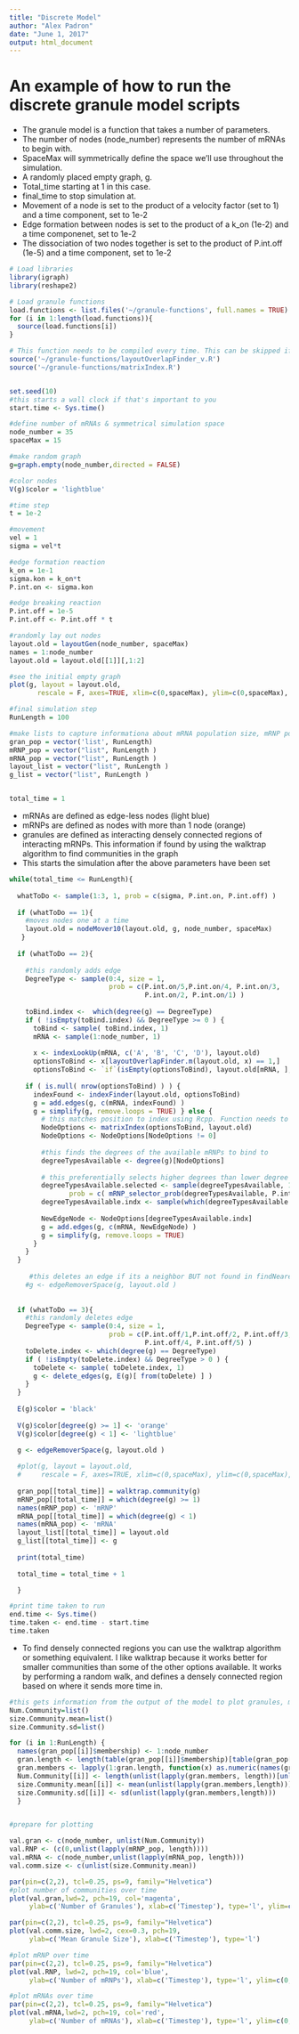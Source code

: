 ```yaml
---
title: "Discrete Model"
author: "Alex Padron"
date: "June 1, 2017"
output: html_document
---
```


# An example of how to run the discrete granule model scripts

- The granule model is a function that takes a number of parameters. 
- The number of nodes (node_number) represents the number of mRNAs to begin with.
- SpaceMax will symmetrically define the space we'll use throughout the simulation.
- A randomly placed empty graph, g.
- Total_time starting at 1 in this case.
- final_time to stop simulation at.
- Movement of a node is set to the product of a velocity factor (set to 1) and a time component, set to 1e-2
- Edge formation between nodes is set to the product of a k_on (1e-2) and a time componenet, set to 1e-2
- The dissociation of two nodes together is set to the product of P.int.off (1e-5) and a time component, set to 1e-2


```r
# Load libraries
library(igraph)
library(reshape2)

# Load granule functions
load.functions <- list.files('~/granule-functions', full.names = TRUE)
for (i in 1:length(load.functions)){
  source(load.functions[i])
}

# This function needs to be compiled every time. This can be skipped if load.functions is run in the same session
source('~/granule-functions/layoutOverlapFinder_v.R')
source('~/granule-functions/matrixIndex.R')


set.seed(10)
#this starts a wall clock if that's important to you
start.time <- Sys.time()

#define number of mRNAs & symmetrical simulation space
node_number = 35
spaceMax = 15

#make random graph
g=graph.empty(node_number,directed = FALSE)

#color nodes 
V(g)$color = 'lightblue'

#time step 
t = 1e-2

#movement
vel = 1
sigma = vel*t

#edge formation reaction
k_on = 1e-1
sigma.kon = k_on*t
P.int.on <- sigma.kon

#edge breaking reaction
P.int.off = 1e-5
P.int.off <- P.int.off * t

#randomly lay out nodes 
layout.old = layoutGen(node_number, spaceMax)
names = 1:node_number
layout.old = layout.old[[1]][,1:2]

#see the initial empty graph
plot(g, layout = layout.old,
       rescale = F, axes=TRUE, xlim=c(0,spaceMax), ylim=c(0,spaceMax), asp = 0 )

#final simulation step
RunLength = 100

#make lists to capture informationa about mRNA population size, mRNP population size, granule population size. This also makes lists to capture the graph and layout of the graph at each time step to revisit later if needed (g_list & layout_list)
gran_pop = vector('list', RunLength)
mRNP_pop = vector("list", RunLength ) 
mRNA_pop = vector("list", RunLength ) 
layout_list = vector("list", RunLength ) 
g_list = vector("list", RunLength ) 


total_time = 1

```
- mRNAs are defined as edge-less nodes (light blue)
- mRNPs are defined as nodes with more than 1 node (orange)
- granules are defined as interacting densely connected regions of interacting mRNPs. This information if found by using the walktrap algorithm to find communities in the graph
- This starts the simulation after the above parameters have been set

```r
while(total_time <= RunLength){ 
  
  whatToDo <- sample(1:3, 1, prob = c(sigma, P.int.on, P.int.off) )
  
  if (whatToDo == 1){
    #moves nodes one at a time 
    layout.old = nodeMover10(layout.old, g, node_number, spaceMax)
   }
  
  if (whatToDo == 2){
    
    #this randomly adds edge 
    DegreeType <- sample(0:4, size = 1, 
                         prob = c(P.int.on/5,P.int.on/4, P.int.on/3, 
                                  P.int.on/2, P.int.on/1) )
    
    toBind.index <-  which(degree(g) == DegreeType)
    if ( !isEmpty(toBind.index) && DegreeType >= 0 ) {
      toBind <- sample( toBind.index, 1)
      mRNA <- sample(1:node_number, 1)
    
      x <- indexLookUp(mRNA, c('A', 'B', 'C', 'D'), layout.old)
      optionsToBind <- x[layoutOverlapFinder.m(layout.old, x) == 1,]
      optionsToBind <- `if`(isEmpty(optionsToBind), layout.old[mRNA, ], optionsToBind)
    
    if ( is.null( nrow(optionsToBind) ) ) {
      indexFound <- indexFinder(layout.old, optionsToBind)
      g = add.edges(g, c(mRNA, indexFound) )
      g = simplify(g, remove.loops = TRUE) } else { 
        # this matches position to index using Rcpp. Function needs to be compiled every time
        NodeOptions <- matrixIndex(optionsToBind, layout.old)
        NodeOptions <- NodeOptions[NodeOptions != 0]
        
        #this finds the degrees of the available mRNPs to bind to
        degreeTypesAvailable <- degree(g)[NodeOptions]
        
        # this preferentially selects higher degrees than lower degree nearby nodes to form
        degreeTypesAvailable.selected <- sample(degreeTypesAvailable, 1, 
               prob = c( mRNP_selector_prob(degreeTypesAvailable, P.int.on) ) )
        degreeTypesAvailable.indx <- sample(which(degreeTypesAvailable == degreeTypesAvailable.selected, arr.ind = TRUE), 1)
        
        NewEdgeNode <- NodeOptions[degreeTypesAvailable.indx]
        g = add.edges(g, c(mRNA, NewEdgeNode) )
        g = simplify(g, remove.loops = TRUE)
      }
    }
  }
    
     #this deletes an edge if its a neighbor BUT not found in findNearestMovers
    #g <- edgeRemoverSpace(g, layout.old )
    
  
  if (whatToDo == 3){
    #this randomly deletes edge 
    DegreeType <- sample(0:4, size = 1, 
                         prob = c(P.int.off/1,P.int.off/2, P.int.off/3, 
                                  P.int.off/4, P.int.off/5) )
    toDelete.index <- which(degree(g) == DegreeType)
    if ( !isEmpty(toDelete.index) && DegreeType > 0 ) {
      toDelete <- sample( toDelete.index, 1)
      g <- delete_edges(g, E(g)[ from(toDelete) ] )
    }
  }
  
  E(g)$color = 'black'
  
  V(g)$color[degree(g) >= 1] <- 'orange'
  V(g)$color[degree(g) < 1] <- 'lightblue'

  g <- edgeRemoverSpace(g, layout.old ) 
  
  #plot(g, layout = layout.old,
  #     rescale = F, axes=TRUE, xlim=c(0,spaceMax), ylim=c(0,spaceMax), asp = 0 )
  
  gran_pop[[total_time]] = walktrap.community(g)
  mRNP_pop[[total_time]] = which(degree(g) >= 1)
  names(mRNP_pop) <- 'mRNP'
  mRNA_pop[[total_time]] = which(degree(g) < 1)
  names(mRNA_pop) <- 'mRNA'
  layout_list[[total_time]] = layout.old
  g_list[[total_time]] <- g
  
  print(total_time)
  
  total_time = total_time + 1  

  } 

#print time taken to run 
end.time <- Sys.time()
time.taken <- end.time - start.time
time.taken
```

- To find densely connected regions you can use the walktrap algorithm or something equivalent. I like walktrap because it works better for smaller communities than some of the other options available. It works by performing a random walk, and defines a densely connected region based on where it sends more time in.

```r

#this gets information from the output of the model to plot granules, mRNPs, mRNA numbers
Num.Community=list()
size.Community.mean=list()
size.Community.sd=list()

for (i in 1:RunLength) {
  names(gran_pop[[i]]$membership) <- 1:node_number
  gran.length <- length(table(gran_pop[[i]]$membership)[table(gran_pop[[i]]$membership) ])
  gran.members <- lapply(1:gran.length, function(x) as.numeric(names(gran_pop[[i]]$membership[gran_pop[[i]]$membership == x])))
  Num.Community[[i]] <- length(unlist(lapply(gran.members, length))[unlist(lapply(gran.members, length)) ])
  size.Community.mean[[i]] <- mean(unlist(lapply(gran.members,length)))
  size.Community.sd[[i]] <- sd(unlist(lapply(gran.members,length)))
  }


#prepare for plotting

val.gran <- c(node_number, unlist(Num.Community))
val.RNP <- (c(0,unlist(lapply(mRNP_pop, length))))
val.mRNA <- c(node_number,unlist(lapply(mRNA_pop, length)))
val.comm.size <- c(unlist(size.Community.mean))

par(pin=c(2,2), tcl=0.25, ps=9, family="Helvetica")
#plot number of communities over time
plot(val.gran,lwd=2, pch=19, col='magenta', 
     ylab=c('Number of Granules'), xlab=c('Timestep'), type='l', ylim=c(0, 500) )

par(pin=c(2,2), tcl=0.25, ps=9, family="Helvetica")
plot(val.comm.size, lwd=2, cex=0.3, pch=19, 
     ylab=c('Mean Granule Size'), xlab=c('Timestep'), type='l')

#plot mRNP over time
par(pin=c(2,2), tcl=0.25, ps=9, family="Helvetica")
plot(val.RNP, lwd=2, pch=19, col='blue', 
     ylab=c('Number of mRNPs'), xlab=c('Timestep'), type='l', ylim=c(0, node_number) )

#plot mRNAs over time
par(pin=c(2,2), tcl=0.25, ps=9, family="Helvetica")
plot(val.mRNA,lwd=2, pch=19, col='red', 
     ylab=c('Number of mRNAs'), xlab=c('Timestep'), type='l', ylim=c(0, node_number) )

```
